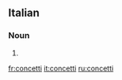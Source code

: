 ==Italian==

===Noun===
{{head|it|plural}} {{m}}

# {{plural of|concetto|lang=it}}

[[fr:concetti]]
[[it:concetti]]
[[ru:concetti]]